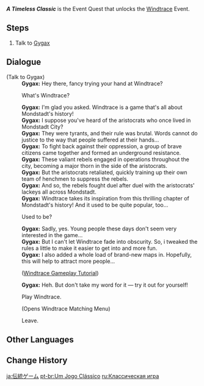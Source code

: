 {{Quest Infobox
|id            = 70659
|region        = Mondstadt
|area          = Starfell Valley
|subarea       = Mondstadt City
|type          = World
|event_name    = Windtrace/2021-05-14
|event_label   = Windtrace
|requirement   = Reach [[Adventure Rank]] 20
|startLocation = [[Mondstadt City|Mondstadt]], [[Mondstadt]]
|rewards       = Mora*10,000;Adventurer's Experience*4
|otherRewards  = 
* Unlocks [[Windtrace/2021-05-14|Windtrace]] Event
|characters    = Gygax; Traveler
}}
'''''A Timeless Classic''''' is the Event Quest that unlocks the [[Windtrace/2021-05-14|Windtrace]] Event.

==Steps==
# Talk to [[Gygax]]

==Dialogue==
{{Quest Description|Gygax from [[Mondstadt]] seems to be trying to drum up some interest in his game.}}
{{Dialogue Start}}
;(Talk to Gygax)
:'''Gygax:''' Hey there, fancy trying your hand at Windtrace?
:{{DIcon}} What's Windtrace?
:'''Gygax:''' I'm glad you asked. Windtrace is a game that's all about Mondstadt's history!
:'''Gygax:''' I suppose you've heard of the aristocrats who once lived in Mondstadt City?
:'''Gygax:''' They were tyrants, and their rule was brutal. Words cannot do justice to the way that people suffered at their hands...
:'''Gygax:''' To fight back against their oppression, a group of  brave citizens came together and formed an underground resistance.
:'''Gygax:''' These valiant rebels engaged in operations throughout the city, becoming a major thorn in the side of the aristocrats.
:'''Gygax:''' But the aristocrats retaliated, quickly training up their own team of henchmen to suppress the rebels.
:'''Gygax:''' And so, the rebels fought duel after duel with the aristocrats' lackeys all across Mondstadt.
:'''Gygax:''' Windtrace takes its inspiration from this thrilling chapter of Mondstadt's history! And it used to be quite popular, too...
:{{DIcon}} Used to be?
:'''Gygax:''' Sadly, yes. Young people these days don't seem very interested in the game...
:'''Gygax:''' But I can't let Windtrace fade into obscurity. So, i tweaked the rules a little to make it easier to get into and more fun.
:'''Gygax:''' I also added a whole load of brand-new maps in. Hopefully, this will help to attract more people...
:;([[Windtrace/2021-05-14#Tutorial|Windtrace Gameplay Tutorial]])
:'''Gygax:''' Heh. But don't take my word for it &mdash; try it out for yourself!
:{{DIcon}} Play Windtrace.
:;(Opens Windtrace Matching Menu)
:{{DIcon}} Leave.
{{Dialogue End}}

==Other Languages==
{{Other Languages
|en      = A Timeless Classic
|zhs     = 经典游戏
|zhs_rm  = Jīngdiǎn Yóuxì
|zht     = 經典遊戲
|zht_rm  = Jīngdiǎn Yóuxì
|zh_tl   = Classic Game
|ja      = 伝統ゲーム
|ja_rm   = Dentou Geemu
|ja_tl   = A Traditional Game
|ko      = 클래식 게임
|ko_tl   = Classic Game
|es      = Un juego clásico
|es_tl   = A Classic Game
|fr      = Un classique intemporel
|fr_tl   = A Timeless Classic
|ru      = Классическая игра
|ru_tl   = A Classic Game
|th      = เกมสุดคลาสสิก
|th_rm   = Kem sut Khlassik
|th_tl   = A Classic Game
|vi      = Trò Chơi {{tt|Kinh Điển|經典}}
|vi_tl   = Classic Game
|de      = Ein echter Klassiker
|de_tl   = A Real Classic
|id      = Permainan Klasik
|id_tl   = A Classic Game
|pt      = Um Jogo Clássico
|pt_tl   = A Classic Game
}}

==Change History==
{{Change History|1.5}}

[[ja:伝統ゲーム]]
[[pt-br:Um Jogo Clássico]]
[[ru:Классическая игра]]